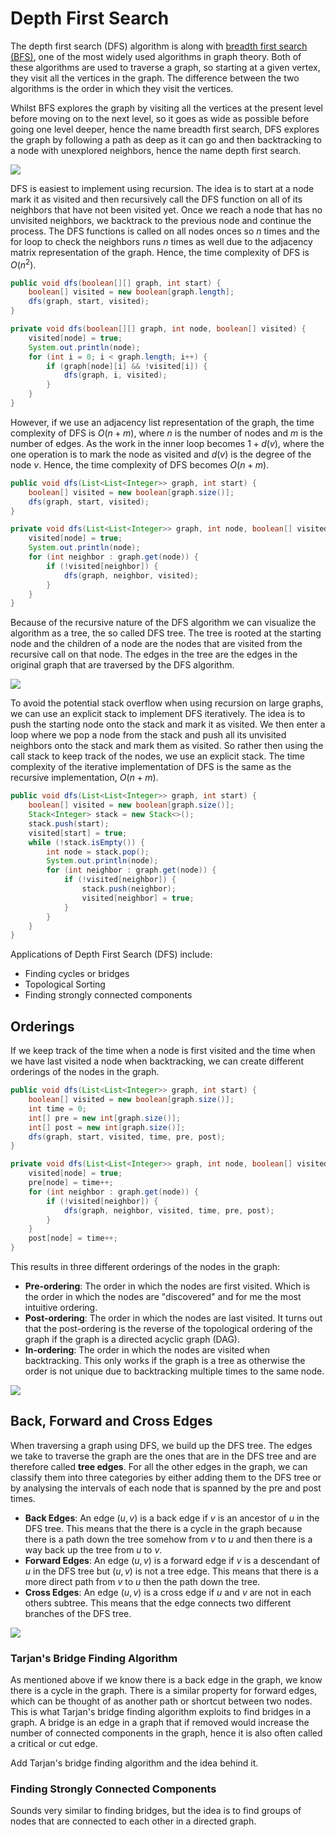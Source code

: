 
# Depth First Search

The depth first search (DFS) algorithm is along with [breadth first search (BFS)](/garden/cs/algd/graphsNetworks/bfs),
one of the most widely used algorithms in graph theory. Both of these algorithms are used to traverse a graph, so starting at a given vertex, 
they visit all the vertices in the graph. The difference between the two algorithms is the order in which they visit the vertices.

Whilst BFS explores the graph by visiting all the vertices at the present level before moving on to the next level, so it goes as wide as possible 
before going one level deeper, hence the name breadth first search, DFS explores the graph by following a path as deep as it can go and then 
backtracking to a node with unexplored neighbors, hence the name depth first search.

<Image 
    src="/cs/graphsDFSandBFS.gif"
    caption="Comparison of graph traversal using DFS and BFS."
/>

DFS is easiest to implement using recursion. The idea is to start at a node mark it as visited and then recursively call the DFS function on all 
of its neighbors that have not been visited yet. Once we reach a node that has no unvisited neighbors, we backtrack to the previous node and 
continue the process. The DFS functions is called on all nodes onces so $n$ times and the for loop to check the neighbors runs $n$ times as well 
due to the adjacency matrix representation of the graph. Hence, the time complexity of DFS is $O(n^2)$.

```java	
public void dfs(boolean[][] graph, int start) {
    boolean[] visited = new boolean[graph.length];
    dfs(graph, start, visited);
}

private void dfs(boolean[][] graph, int node, boolean[] visited) {
    visited[node] = true;
    System.out.println(node);
    for (int i = 0; i < graph.length; i++) {
        if (graph[node][i] && !visited[i]) {
            dfs(graph, i, visited);
        }
    }
}
```

However, if we use an adjacency list representation of the graph, the time complexity of DFS is $O(n+m)$, where $n$ is the number of nodes and $m$ 
is the number of edges. As the work in the inner loop becomes $1 + d(v)$, where the one operation is to mark the node as visited and $d(v)$ is 
the degree of the node $v$. Hence, the time complexity of DFS becomes $O(n+m)$.

```java
public void dfs(List<List<Integer>> graph, int start) {
    boolean[] visited = new boolean[graph.size()];
    dfs(graph, start, visited);
}

private void dfs(List<List<Integer>> graph, int node, boolean[] visited) {
    visited[node] = true;
    System.out.println(node);
    for (int neighbor : graph.get(node)) {
        if (!visited[neighbor]) {
            dfs(graph, neighbor, visited);
        }
    }
}
```

Because of the recursive nature of the DFS algorithm we can visualize the algorithm as a tree, the so called DFS tree. The tree is rooted at the 
starting node and the children of a node are the nodes that are visited from the recursive call on that node. The edges in the tree are the edges 
in the original graph that are traversed by the DFS algorithm. 

<Image 
    src="/cs/graphsDFSTree.png"
    caption="The DFS tree of a graph."
    width={500}
/>

To avoid the potential stack overflow when using recursion on large graphs, we can use an explicit stack to implement DFS iteratively. The idea is 
to push the starting node onto the stack and mark it as visited. We then enter a loop where we pop a node from the stack and push all its unvisited 
neighbors onto the stack and mark them as visited. So rather then using the call stack to keep track of the nodes, we use an explicit stack. The 
time complexity of the iterative implementation of DFS is the same as the recursive implementation, $O(n+m)$.

```java
public void dfs(List<List<Integer>> graph, int start) {
    boolean[] visited = new boolean[graph.size()];
    Stack<Integer> stack = new Stack<>();
    stack.push(start);
    visited[start] = true;
    while (!stack.isEmpty()) {
        int node = stack.pop();
        System.out.println(node);
        for (int neighbor : graph.get(node)) {
            if (!visited[neighbor]) {
                stack.push(neighbor);
                visited[neighbor] = true;
            }
        }
    }
}
```

Applications of Depth First Search (DFS) include:
- Finding cycles or bridges
- Topological Sorting
- Finding strongly connected components

## Orderings

If we keep track of the time when a node is first visited and the time when we have last visited a node when backtracking, we can create different 
orderings of the nodes in the graph. 

```java
public void dfs(List<List<Integer>> graph, int start) {
    boolean[] visited = new boolean[graph.size()];
    int time = 0;
    int[] pre = new int[graph.size()];
    int[] post = new int[graph.size()];
    dfs(graph, start, visited, time, pre, post);
}

private void dfs(List<List<Integer>> graph, int node, boolean[] visited, int time, int[] pre, int[] post) {
    visited[node] = true;
    pre[node] = time++;
    for (int neighbor : graph.get(node)) {
        if (!visited[neighbor]) {
            dfs(graph, neighbor, visited, time, pre, post);
        }
    }
    post[node] = time++;
}
```

This results in three different orderings of the nodes in the graph:
- **Pre-ordering**: The order in which the nodes are first visited. Which is the order in which the nodes are "discovered" and for me the most 
  intuitive ordering.
- **Post-ordering**: The order in which the nodes are last visited. It turns out that the post-ordering is the reverse of the topological ordering 
  of the graph if the graph is a directed acyclic graph (DAG).
- **In-ordering**: The order in which the nodes are visited when backtracking. This only works if the graph is a tree as otherwise the order 
  is not unique due to backtracking multiple times to the same node. 

<Image 
    src="/cs/graphsDFSOderings.png"
    caption="The different orderings of the nodes in the graph."
/>

## Back, Forward and Cross Edges

When traversing a graph using DFS, we build up the DFS tree. The edges we take to traverse the graph are the ones that are in the DFS tree 
and are therefore called **tree edges**. For all the other edges in the graph, we can classify them into three categories by either 
adding them to the DFS tree or by analysing the intervals of each node that is spanned by the pre and post times.

- **Back Edges**: An edge $(u, v)$ is a back edge if $v$ is an ancestor of $u$ in the DFS tree. This means that the there is a cycle in the 
graph because there is a path down the tree somehow from $v$ to $u$ and then there is a way back up the tree from $u$ to $v$.
- **Forward Edges**: An edge $(u, v)$ is a forward edge if $v$ is a descendant of $u$ in the DFS tree but $(u, v)$ is not a tree edge. This 
means that there is a more direct path from $v$ to $u$ then the path down the tree.
- **Cross Edges**: An edge $(u, v)$ is a cross edge if $u$ and $v$ are not in each others subtree. This means that the edge connects two 
different branches of the DFS tree.

<Image 
    src="/cs/graphsDFSEdgeTypes.png"
    caption="The different types of edges in a graph and how to classify them."
/>

### Tarjan's Bridge Finding Algorithm

As mentioned above if we know there is a back edge in the graph, we know there is a cycle in the graph. There is a similar property for 
forward edges, which can be thought of as another path or shortcut between two nodes. This is what Tarjan's bridge finding algorithm 
exploits to find bridges in a graph. A bridge is an edge in a graph that if removed would increase the number of connected components in the 
graph, hence it is also often called a critical or cut edge.

<Callout type="todo">
    Add Tarjan's bridge finding algorithm and the idea behind it.
</Callout>

### Finding Strongly Connected Components

Sounds very similar to finding bridges, but the idea is to find groups of nodes that are connected to each other in a directed graph.
